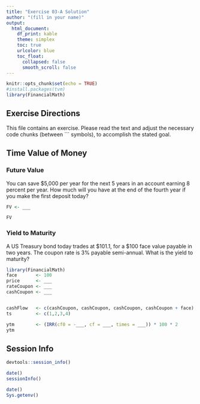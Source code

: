 ```yaml
---
title: "Exercise 03-A Solution"
author: "(fill in your name)"
output:
  html_document:
    df_print: kable
    theme: simplex
    toc: true
    urlcolor: blue
    toc_float:
      collapsed: false
      smooth_scroll: false
---
```


```r
knitr::opts_chunk$set(echo = TRUE)
#install.packages(tvm)
library(FinancialMath)
```

## Exercise Directions

This file contains an exercise.  Please read the text and adjust the necessary code chunks (between \`\`\` symbols), to accomplish the stated goal.

## Time Value of Money

### Future Value

You can save $5,000 per year for the next 5 years in an account earning 8 percent per year. How much will you have at the end of the fourth year if you make the first deposit today?

```r

FV <- ___

FV
```


### Yield to Maturity

A US Treasury bond today trades at $101.1, for a $100 face value payable in two years.  The coupon rate is 3% payable semi-annual.  What is the yield to maturity?

```r
library(FinancialMath)
face       <- 100
price      <- ___
rateCoupon <- ___
cashCoupon <- ___


cashFlow   <- c(cashCoupon, cashCoupon, cashCoupon, cashCoupon + face)
ts         <- c(1,2,3,4)

ytm        <- (IRR(cf0 = -___, cf = ___, times = ___)) * 100 * 2
ytm
```


## Session Info

```r
devtools::session_info()
```

```r
date()
sessionInfo()
```

```r
date()
Sys.getenv()
```


